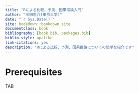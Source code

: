 ```yaml
--- 
title: "Rによる比較、予測、因果推論入門"
author: "川田恵介(東京大学)"
date: "`r Sys.Date()`"
site: bookdown::bookdown_site
documentclass: book
bibliography: [book.bib, packages.bib]
biblio-style: apalike
link-citations: yes
description: "Rによる比較、予測、因果推論についての簡単な紹介です"
---
```


# Prerequisites

TAB